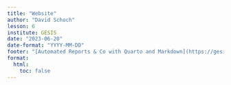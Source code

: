```yaml
---
title: "Website"
author: "David Schoch"
lesson: 6
institute: GESIS
date: "2023-06-20"
date-format: "YYYY-MM-DD"
footer: "[Automated Reports & Co with Quarto and Markdown](https://gesiscss.github.io/quarto-workshop/)"
format:
  html:
    toc: false
---
```

